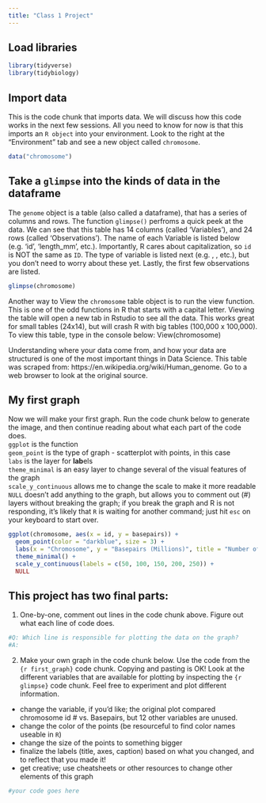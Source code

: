 ```yaml
---
title: "Class 1 Project"
---
```

## Load libraries
```r
library(tidyverse)
library(tidybiology)
```

## Import data
This is the code chunk that imports data. We will discuss how this code works in the next few sessions. All you need to know for now is that this imports an `R object` into your environment. Look to the right at the "Environment" tab and see a new object called `chromosome`. 
```r
data("chromosome")
```

## Take a `glimpse` into the kinds of data in the dataframe
The `genome` object is a table (also called a dataframe), that has a series of columns and rows. The function `glimpse()` perfroms a quick peek at the data. We can see that this table has 14 columns (called 'Variables'), and 24 rows (called 'Observations'). The name of each Variable is listed below (e.g. 'id', 'length_mm', etc.). Importantly, R cares about capitalization, so `id` is NOT the same as `ID`. The type of variable is listed next (e.g. <fct>, <dbl>, etc.), but you don't need to worry about these yet. Lastly, the first few observations are listed.  
  
```r
glimpse(chromosome)
```

Another way to View the `chromosome` table object is to run the view function. This is one of the odd functions in R that starts with a capital letter. Viewing the table will open a new tab in Rstudio to see all the data. This works great for small tables (24x14), but will crash R with big tables (100,000 x 100,000). To view this table, type in the console below: View(chromosome)  
  
Understanding where your data come from, and how your data are structured is one of the most important things in Data Science. This table was scraped from: https://en.wikipedia.org/wiki/Human_genome. Go to a web browser to look at the original source.  
  
## My first graph  
Now we will make your first graph. Run the code chunk below to generate the image, and then continue reading about what each part of the code does.  
`ggplot` is the function  
`geom_point` is the type of graph - scatterplot with points, in this case  
`labs` is the layer for **lab**els  
`theme_minimal` is an easy layer to change several of the visual features of the graph  
`scale_y_continuous` allows me to change the scale to make it more readable  
`NULL` doesn't add anything to the graph, but allows you to comment out (#) layers without breaking the graph; if you break the graph and R is not responding, it's likely that `R` is waiting for another command; just hit `esc` on your keyboard to start over.  

```r
ggplot(chromosome, aes(x = id, y = basepairs)) +
  geom_point(color = "darkblue", size = 3) +
  labs(x = "Chromosome", y = "Basepairs (Millions)", title = "Number of Basepairs for Each Human Chromosome", caption = "Data from Wikipedia | Plot from @hirscheylab") +
  theme_minimal() +
  scale_y_continuous(labels = c(50, 100, 150, 200, 250)) +
  NULL
```

## This project has two final parts:  
1. One-by-one, comment out lines in the code chunk above. Figure out what each line of code does.
  
```r
#Q: Which line is responsible for plotting the data on the graph?  
#A: 
```

2. Make your own graph in the code chunk below. Use the code from the `{r first_graph}` code chunk. Copying and pasting is OK! Look at the different variables that are available for plotting by inspecting the `{r glimpse}` code chunk. Feel free to experiment and plot different information.  
* change the variable, if you'd like; the original plot compared chromosome id # vs. Basepairs, but 12 other variables are unused.  
* change the color of the points (be resourceful to find color names useable in `R`)   
* change the size of the points to something bigger
* finalize the labels (title, axes, caption) based on what you changed, and to reflect that you made it!  
* get creative; use cheatsheets or other resources to change other elements of this graph  
 
```r
#your code goes here

```